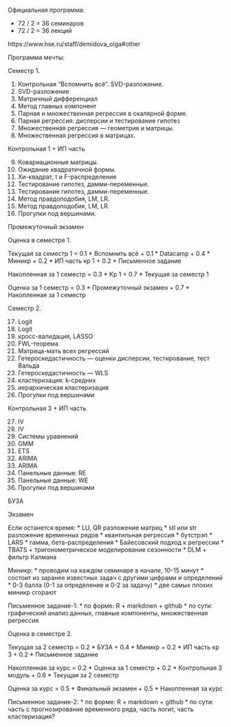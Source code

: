 Официальная программа:

* 72 / 2 = 36 семинаров
* 72 / 2 = 36 лекций

https://www.hse.ru/staff/demidova_olga#other

Программа мечты:

Семестр 1.

1. Контрольная "Вспомнить всё". SVD-разложение.
2. SVD-разложение
3. Матричный дифференциал
4. Метод главных компонент
5. Парная и множественная регрессия в скалярной форме.
6. Парная регрессия: дисперсии и тестирование гипотез
7. Множественная регрессия — геометрия и матрицы.
8. Множественная регрессия в матрицах.

Контрольная 1 + ИП часть

9. Ковариационные матрицы.
10. Ожидание квадратичной формы.
11. Хи-квадрат, t и F-распределение
12. Тестирование гипотез, дамми-переменные.
13. Тестирование гипотез, дамми-переменные.
14. Метод правдоподобия, LM, LR.
15. Метод правдоподобия, LM, LR.
16. Прогулки под вершинами.

Промежуточный экзамен


Оценка в семестре 1.

Текущая за семестр 1 = 0.1 * Вспомнить всё + 0.1 * Datacamp + 0.4 * Миникр + 0.2 * ИП часть кр 1 + 0.2 * Письменное задание

Накопленная за 1 семестр = 0.3 * Кр 1 + 0.7 * Текущая за семестр 1

Оценка за 1 семестр = 0.3 * Промежуточный экзамен + 0.7 * Накопленная за 1 семестр



Семестр 2.

17. Logit
18. Logit
19. кросс-валидация, LASSO
20. FWL-теорема
21. Матрица-мать всех регрессий
22. Гетероскедастичность — оценки дисперсии, тестирование, тест Вальда
23. Гетероскедастичность — WLS
24. кластеризация: k-средних
25. иерархическая кластеризация
26. Прогулки под вершинами


Контрольная 3 + ИП часть

27. IV
28. IV
29. Системы уравнений
30. GMM
31. ETS
32. ARIMA
33. ARIMA
34. Панельные данные: RE
35. Панельные данные: WE
36. Прогулки под вершинами

БУЗА

Экзамен

Если останется время:
* LU, QR разложение матриц
* stl или str разложение временных рядов
* квантильная регрессия
* бутстрэп
* LARS
* гамма, бета-распределения
* Байесовский подход к регрессии
* TBATS + тригонометрическое моделирование сезонности
* DLM + фильтр Калмана

Миникр:
* проводим на каждом семинаре в начале, 10-15 минут
* состоит из заранее известных задач с другими цифрами и определений
* 0-3 балла (0-1 за определение и 0-2 за задачу)
* две самых плохих миникр сгорают

Письменное задание-1:
* по форме: R + markdown + github
* по сути: графический анализ данных, главные компоненты, множественная регрессия

Оценка в семестре 2.

Текущая за 2 семестр = 0.2 * БУЗА + 0.4 * Миникр + 0.2 * ИП часть кр 3 + 0.2 * Письменное задание

Накопленная за курс = 0.2 * Оценка за 1 семестр + 0.2 * Контрольная 3 модуль +
0.6 * Текущая за 2 семестр

Оценка за курс = 0.5 * Финальный экзамен + 0.5 * Накопленная за курс


Письменное задание-2:
* по форме: R + markdown + github
* по сути: часть с прогнозирование временного ряда, часть логит, часть кластеризация?
